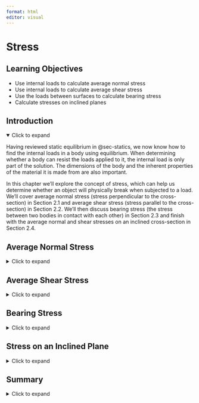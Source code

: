 ```yaml
---
format: html
editor: visual
---
```


# Stress {#sec-stress}

::: {.callout-note icon="false"}
## Learning Objectives

-   Use internal loads to calculate average normal stress
-   Use internal loads to calculate average shear stress
-   Use the loads between surfaces to calculate bearing stress
-   Calculate stresses on inclined planes
:::

## Introduction {.unnumbered}

<details open>

<summary>Click to expand</summary>

Having reviewed static equilibrium in @sec-statics, we now know how to find the internal loads in a body using equilibrium. When determining whether a body can resist the loads applied to it, the internal load is only part of the solution. The dimensions of the body and the inherent properties of the material it is made from are also important.

In this chapter we’ll explore the concept of stress, which can help us determine whether an object will physically break when subjected to a load. We’ll cover average normal stress (stress perpendicular to the cross-section) in Section 2.1 and average shear stress (stress parallel to the cross-section) in Section 2.2. We’ll then discuss bearing stress (the stress between two bodies in contact with each other) in Section 2.3 and finish with the average normal and shear stresses on an inclined cross-section in Section 2.4.

</details>

## Average Normal Stress {#sec-2.1}

<details>

<summary>Click to expand</summary>

Average normal stress is defined as the internal normal force divided by the cross-sectional area of the body. It is given the Greek letter sigma (σ). Stress increases as the force increases or as the cross-sectional area decreases.

$$
\boxed
{\sigma=\frac{N}{A}}
$$ {#eq-2.1}

| *where*
| *𝜎 = Average normal stress \[Pa, psi\]*
| *N = Internal normal force \[N, lb\]*

*A = Cross-sectional area \[m^2^, in.^2^\]*

As such the SI units of stress are N/m^2^, more commonly referred to as the Pascal (Pa) where 1 Pa = 1 N/m^2^. The US customary units for stress are lb/in^2^, commonly written as psi. Since stresses can get very large, it is common to use prefixes such as kilo (k) and mega (M) to represent 10^3^ and 10^6^ respectively. A stress of 15,000,000 Pa is written as 15 MPa. A stress of 35,000 psi is written as 35 ksi.

Normal stress occurs perpendicular to the cross-section and so is associated with either a pulling or pushing motion (Figure 2.1). Normal forces that pull on a cross-section are known as tensile forces and create a tensile normal stress. Normal forces that push on a cross-section are known as compressive forces and create a compressive normal stress. The normal stress calculated above is really an average normal stress as the force is distributed over the cross-section, but we generally simplify this to a concentrated force that creates the same normal stress at every point on the cross-section (Figure 2.2).

![Figure 2.1: Forces pulling on a cross-section cause tension, while forces pushing on a cross-section cause compression. Both are very common. Left: A crane cable during a lift experiences tension. Right: The support columns under a bridge experience compression.](images/CH2%20figures/2.1.png){fig-align="center"}

![Figure 2.2: The internal load is equally distributed over the cross-sectional area, but may be represented as a single concentrated load acting at the center (N in this case). The stress is therefore an average normal stress.](images/CH2%20figures/2.2.png){fig-align="center"}

The internal normal force in a body can be found through the method of equilibrium as reviewed in @sec-1.2. See Example 2.1 for a demonstration.

::: {.callout-tip collapse="true" icon="false"}
## Example 2.1

The support column will be subjected to a compressive force F = 65 kips.

![](images/CH2%20figures/example%202.1%20part%201.png){fig-align="center" width="302"}

1.  The diameter of the column is 4 inches. Determine the average normal stress in the column.

2.  The column is to be made of concrete with an allowable compressive stress of 4 ksi. For the same force F = 65 kips, determine the required diameter of the column so that the average normal stress does not exceed 4 ksi.

::: {.callout-tip collapse="true" icon="false"}
## Solution

1.  Cut a cross-section through the column and draw a free body diagram. Although it is clear in this case that the internal load will be 65 kips, it is best to get in the habit of writing out equilibrium equations.

![](images/CH2%20figures/example%202.1%20part%202.png){fig-align="center" width="359"}

$$
\sum F_y= N-65{~kips}=0
$$

The column has a circular cross-section of area $A=\pi(2)^2=4 \pi{~in.}^2$.

The average normal stress can now be found from:

$$
\sigma=\frac{N}{A}=\frac{65{~kips}}{4 \pi{~in.}^2}=5.17{~ksi}
$$

2.  Use the average normal stress equation again, but this time the stress is known to be 4 ksi. The loading has not changed so the internal normal force will still be 65 kips.

$$
\sigma=\frac{N}{A} \rightarrow A=\frac{N}{\sigma}=\frac{65{~kips}}{4{~ksi}}=16.25 {~in}^2
$$

Since $A=\pi r^2$ we can find $r=\sqrt{\frac{A}{\pi}}=\sqrt{\frac{16.25{~in.}^2}{\pi}}=2.27{~in}$.

Then $d=2 r=2 * 2.27{~in.}=4.55{~in.}$

Note that this is the minimum required diameter to ensure the average normal stress does not exceed 4 ksi. If the diameter is any smaller than this, the stress will exceed the 4 ksi limit.
:::
:::

Sometimes the loading or cross-sectional area of the body will change, resulting in a change in stress. In these cases the stress can be calculated separately in each segment of the body by first finding the internal load in each segment and then dividing the internal load by the cross-sectional area of the respective segment. Different parts of the body may experience different stresses. Generally the highest stress is of most importance as that is the stress that typically determines whether the body will break. Because we do not know in advance where the largest stress is, however, it is typically necessary to calculate the stress at each different cross-section in order to determine the highest stress. See Example 2.2 for a demonstration.

::: {.callout-tip collapse="true" icon="false"}
## Example 2.2

Two hollow pipes are welded together as shown. Pipe (1) has an outer diameter of 70 mm and an inner diameter of 40 mm while pipe (2) has an outer diameter of 110 mm and an inner diameter of 60 mm. Forces are applied at the end of each pipe and at the weld, where F1 = 40 kN, F2 = 70 kN, and F3 = 30 kN. Determine the average normal stress in each pipe.

::: {.callout-tip collapse="true" icon="false"}
## Solution

We can calculate average normal stress using $\sigma=\frac{N}{A}$ so we will need to find the area of each pipe and the normal force in each pipe. This can be done in any order. Starting with the areas:

$$
\begin{aligned}
& A_1=\pi\left(0.035^2-0.02^2\right)=0.00259{~m}^2 \\
& A_2=\pi\left(0.055^2-0.03^2\right)=0.00668{~m}^2
\end{aligned}
$$

The internal loads can be found by cutting a cross-section through each pipe, drawing a free body diagram, and writing an equilibrium equation.

$$
\begin{aligned}
&\sum F_x=40{~kN}-N_1=0 \quad \rightarrow \quad N_1=40{~kN} \\
&\sum F_x=40{~kN}-70{~kN}+N_2=0 \quad \rightarrow \quad N_2=30{~kN}
\end{aligned}
$$

Note that we may choose to draw the internal load in either tension or compression. The answer must be compared to the free body diagram. A positive answer from the equilibrium equation indicates that the direction drawn on the free body diagram was correct. Although both answers here were positive, it can be seen in the free body diagrams that N~1~ was drawn in compression and N~2~ was drawn in tension. These positive answers indicate that the drawings are correct. N~1~ is 40 kN in compression and N~2~ is 30 kN in tension.

Note also that it is acceptable to draw a free body diagram of either side of the cross-section. This will not change the result. Perhaps it would have been easier to draw the right-hand-side of section 2.

$$
\sum F_x=30{~kN}+N_2=0 \quad \rightarrow \quad N_2=30{~kN}
$$

We again find that N~2~ is 30 kN in tension. You may always choose to draw either side of a cross-section. Make sure to include everything to that side of your cut, all the way to the end of the structure (e.g. do not stop at the weld).

Now that the areas and internal loads are known we can calculate the internal normal stresses.

$$
\begin{gathered}
\sigma_1=\frac{N_1}{A_1}=\frac{-40,000{~N}}{0.00259{~m}^2}=-15.4{~MPa} \\
\sigma_2=\frac{N_2}{A_2}=\frac{30,000{~N}}{0.00668{~m}^2}=4.49{~MPa}
\end{gathered}
$$
:::
:::

::: {.callout-warning icon="false"}
## Step-by-step: Average Normal Stress

1.  Use equilibrium equations to determine reaction loads at any supports.

2.  Cut a cross-section through the member at the point where you want to determine the internal normal stress, and draw a free body diagram of the member on either side of the cut. Be sure to include everything on the chosen side, including external loads, support reactions, and the internal normal force.

3.  Use equilibrium equations to determine the internal normal force (N) in the member.

4.  Determine average normal stress using $\sigma=\frac{N}{A}$.
:::

</details>

## Average Shear Stress {#sec-2.2}

<details>

<summary>Click to expand</summary>

Average shear stress is defined as the internal shear force divided by the cross-sectional area of the body. While normal forces (and therefore normal stresses) occur when a body is under tension or compression, shear forces (and therefore shear stresses) occur when a force is tangentially applied parallel to the cross-section, resulting in a sliding motion (Figure 2.3).

![Figure 2.3: (a) External loads F creating (b) an internal normal force (N) perpendicular to the cross-section. (c) External loads F~1~, F~2~, and F~3~ creating (d) an internal shear force (V) parallel to the cross-section. Note that for diagram (d) to be in equilibrium there would also need to be an internal bending moment. That has been omitted here for clarity.](images/CH2%20figures/2.3.png){fig-align="center"}

Although the basic definition of average normal stress and average shear stress is the same (force divided by area) there are some differences. To quickly differentiate which stress we are talking about, shear stress is denoted by the Greek letter tau (τ).

$$
\boxed{\tau=\frac{V}{A}}
$$ {#eq-2.2}

| *where*
| *τ = Average shear stress \[Pa, psi\]*
| *V = Internal shear force \[N, lb\]*

*A = Cross-sectional area \[m^2^, in.^2^\]*

Like normal force, internal shear force can be found by cutting a cross-section through the body, drawing a free body diagram, and applying equilibrium equations. See Example 2.3 for a demonstration.

::: {.callout-tip collapse="true" icon="false"}
## Example 2.3

A bridge spans a gap of L = 150 ft. The roadway may be considered simply supported and has a rectangular cross-section of base b = 10 in. and height h = 6 in. It is subjected to a uniform distributed load of w = 200 lb/ft. Determine the magnitude of the average shear stress in the cross-section at x = 30 ft and x = 80 ft.

::: {.callout-tip collapse="true" icon="false"}
## Solution

Average shear stress can be calculated from $\tau=\frac{V}{A}$. The cross-sectional area is $A=10{~in.}*6{~in.}=60{~in.}^2$

The reactions at the support can be found by converting the distributed load into a statically equivalent concentrated load. This load will be equal to $F=200{~lb/ft}*150{~ft}=30000{~lb}$ and will be located at the center of the bridge. Since the loading is symmetric, each support will support half of this load, or 15000 lb each.

The internal shear force can be found by cutting a cross-section through the point of interest, drawing a free body diagram, and applying equilibrium equations. Remember to include the internal loads V and M, and to again convert the distributed load into a statically equivalent concentrated load over this portion of the bridge.

At x = 30 ft:

$$
\sum F_y=15,000{~lb}-6,000{~lb}-V=0 \quad \rightarrow \quad V=9,000{~lb}
$$

Note that an internal bending moment is also necessary in order to maintain equilibrium. We could find M by summing moments about any point, but it is not needed in order to solve this problem.

The shear stress can now be calculated.

$$
\tau=\frac{V}{A}=\frac{9,000{~lb}}{60{~in.}^2}=150{~psi}
$$

At x = 80 ft:

$$
\sum F_y=15,000{~lb}-16,000{~lb}-V=0 \quad \rightarrow \quad V=-1,000{~lb}
$$

Note that the negative sign here simply indicates that V is acting in the opposite direction of that drawn in the free body diagram. It can be discarded here as we are calculating the magnitude of the average shear stress at each point.

$$
\tau=\frac{V}{A}=\frac{1,000{~lb}}{60{~in.}^2}=16.7{~psi}
$$
:::
:::

Shear stresses are common in both members of a structure and also in the fasteners between members. Depending on how these connections are formed we may see multiple shear planes. It is very important to correctly identify the internal force in the body. Figure 2.4 demonstrates the difference between single and double shear configurations for a pinned joint and the effects on internal shear force. See Example 2.4 for an example where double shear occurs.

![Figure 2.4: Pins experiencing (a) single shear and (b) double shear.](images/CH2%20figures/2.4.png){fig-align="center"}

::: {.callout-tip collapse="true" icon="false"}
## Example 2.4

A pin made of a tin alloy with an allowable shear stress of 3 ksi is used to connect a footrest to the frame of a motorcycle. When in motion, the footrest supports a load of 200 lb which is transferred to the pin. Determine the required diameter of the pin such that the stress will not exceed 5 ksi.

::: {.callout-tip collapse="true" icon="false"}
## Solution

Average shear stress can be calculated from $\tau=\frac{V}{A}$. Rearrange this equation to $A=\frac{V}{\tau}$. Start with a free body diagram of the pin in order to determine the internal shear force.

From the diagram it should be apparent that the pin is in double shear and the maximum internal shear force in the pin is 100 lb. Thus the required cross-sectional area $A=\frac{100{~lb}}{3000{~psi}}=0.0333{~in.}^2$.

Since $A=\frac{\pi}{4} d^2$ the required diameter is $d=\sqrt{\frac{0.0333{~in.}^2 * 4}{\pi}}=0.206{~in}$.
:::
:::

::: {.callout-warning icon="false"}
## Step-by-step: Average Shear stress

1.  Use equilibrium equations to determine reaction loads at any supports.

2.  Cut a cross-section through the member at the point where you want to determine the internal shear stress, and draw a free body diagram of the member on either side of the cut. Be sure to include everything on the chosen side, including external loads, support reactions, and the internal shear force.

3.  Use equilibrium equations to determine the internal shear force (V) in the member.

4.  Determine average normal stress using $\tau=\frac{V}{A}$
:::

</details>

## Bearing Stress {#sec-2.3}

<details>

<summary>Click to expand</summary>

Bearing stress is similar to normal stress, except that it occurs at the contact area between two bodies instead of within a single body. Bearing stress is calculated with the average normal stress equation, where the cross-sectional area is the contact area between the two bodies (Figure 2.5).

![Figure 2.5: Circular column sitting upon a rectangular foundation. Contact areas between a circular and rectangular surface, and between two rectangular surfaces are shown.](images/CH2%20figures/2.5.png){fig-align="center" width="271"}

One common situation is contact between two curved edges, such as the bolt in Figure 2.6. In this situation it is common to use the projected contact area between the curved surfaces, which forms a rectangle of base d and height t. This greatly simplifies the calculation, but again represents an average value for the contact or bearing stress.

![Figure 2.6: When calculating the bearing stress between curved surfaces, project a rectangle of area A = d\*t.](images/CH2%20figures/2.6.png){fig-align="center" width="407"}

::: {.callout-warning icon="false"}
## Step-by-step: Bearing Stress

1.  Use equilibrium equations to determine reaction loads at any supports.

2.  Determine the contact area between the two components (A).

3.  Use equilibrium equations to determine the normal force (N) between the two components.

4.  Determine average bearing stress using $\sigma=\frac{N}{A}$.
:::

</details>

## Stress on an Inclined Plane {#sec-2.4}

<details>

<summary>Click to expand</summary>

We have so far been cutting cross-sections perpendicular to the external force, or parallel to it. However, there is no rule that says we have to do this. It is perfectly acceptable to cut cross-sections at an angle and there are many situations where it may make sense to do so (Figure 2.7).

![Figure 2.7: (a) External loads, F, will create (b) an internal normal force, N, when a cross-section is cut vertically. (c) If the cross-section is cut along an inclined plane the internal force, P, will not be a normal force or shear force. (d) The internal force should be broken into normal (N) and shear (V) components that are perpendicular and parallel to the plane respectively.](images/CH2%20figures/2.7.png){fig-align="center"}

In this scenario the internal load must still be equal and opposite to the external load in order to maintain equilibrium but, because we cut the cross-section at an angle, this internal load is neither parallel nor perpendicular to the cross-section. Therefore it is not entirely a normal force or a shear force. However, the internal force may be broken into components that are perpendicular and parallel to the cross-section.

$$
\begin{aligned}
& N=P \sin (\theta) \\
& V=P \cos (\theta)
\end{aligned}
$$

The area used to calculate the average normal and shear stresses must be the area of the inclined plane (Figure 2.8). By setting up a right-angled triangle it should be apparent that the area of the plane, A~p~, can be found from:

$$
A_p=\frac{A}{\sin (\theta)}
$$

We can calculate average normal stress from:

$$\boxed{\sigma=\frac{N}{A_p}=\frac{P \sin (\theta)}{\frac{A}{\sin (\theta)}}=\frac{P \sin ^2(\theta)}{A}}$$ {#eq-2.3}

We can calculate average shear stress from:

$$\boxed{\tau=\frac{V}{A_p}=\frac{P \cos (\theta)}{\frac{A}{\sin (\theta)}}=\frac{P \sin (\theta) \cos (\theta)}{A}}$$ {#eq-2.4}

| *where*
| *𝜎 = Average normal stress on the inclined plane \[Pa, psi\]*
| *τ = Average shear stress on the inclined plane \[Pa, psi\]*
| *N = Internal normal force perpendicular to the inclined plane \[N, lb\]*
| *V = Internal shear force perpendicular to the inclined plane \[N, lb\]*
| *A~p~ = Area of the inclined plane \[m^2^, in.^2^\]*
| *A = Cross-sectional area \[m^2^, in^2^\]*
| *P = Internal load perpendicular to cross-sectional area A \[N, lb\]*

*𝜃 = Angle between the inclined plane and the axis perpendicular to cross-sectional area A \[°\]*

Note these equations assume the angle (𝜃) is measured from the axis perpendicular to area A. For a horizontal beam, area A is in the vertical plane so angle θ is measured from the horizontal axis.

![Figure 2.8: When calculating the stresses on an inclined plane, it is important to use the area of the plane, Ap, rather than the area of the cross-sectional plane, A.](images/CH2%20figures/2.8.png){fig-align="center"}

Even if the external load remains constant, we can obtain different values for the internal normal and shear forces (and therefore different values for the stresses) by changing the angle at which we cut the cross-section. We’ll explore the implications of this further in @sec-stress-transformation. For now, a demonstration of calculating the stresses on an inclined plane is given in Example 2.5.

::: {.callout-tip collapse="true" icon="false"}
## Example 2.5

A beam is formed of two structural wooden members that are glued together along an inclined plane at angle θ = 40° and subjected to a tensile force of F = 30 kN. The height of the beam is 50 mm and its thickness is 20 mm. Determine the normal and shear stresses created along the inclined plane.

![](images/CH2%20figures/example%202.5%20part%201.png){fig-align="center" width="294"}

::: {.callout-tip collapse="true" icon="false"}
## Solution

Begin by cutting a cross-section along the inclined plane and drawing a free body diagram. Remember to include the internal normal and shear forces perpendicular and parallel to the cross-section.

![](images/CH2%20figures/example%202.5%20part%201%20copy.png){fig-align="center"}

Use equilibrium equations to determine the internal forces. It will be easiest to define axes parallel and perpendicular to the inclined plane.

$$
\begin{aligned}
\sum F_{x^{\prime}}= F \cos (\theta)-V=0 \\
\sum F_{y^{\prime}}= N-F \sin (\theta)=0
\end{aligned}
$$

With F = 30 kN and θ = 40°, these can be solved for N = 19.3 kN and V = 23.0 kN.

Next, determine the cross-sectional area of the inclined plane.

$$
A_p=\frac{A}{\sin (\theta)}
$$

With $A = 0.05{~m}*0.02{~m} = 0.001{~m}^2$ and $θ = 40°$, $Ap = 0.00156{~m}^2$.

Finally, determine the average normal stress and the average shear stress.

$$
\begin{aligned}
\sigma & =\frac{N}{A_p}=\frac{19,300{~N}}{0.00156{~m}^2}=12.4 \times 10^6 \frac{{N}}{m^2}=12.4{~MPa} \\
\tau & =\frac{V}{A_p}=\frac{23,000{~N}}{0.00156{~m}^2}=14.8 \times 10^6 \frac{\mathrm{N}}{m^2}=14.8{~MPa}
\end{aligned}
$$
:::
:::

::: {.callout-warning icon="false"}
## Step-by-step: Stresses on Inclined Planes

1.  Use equilibrium equations to determine reaction loads at any supports.

2.  Cut a cross-section along the inclined plane and determine the angle (θ) of the plane with respect to the axis perpendicular to cross-sectional area A.

3.  Use equilibrium equations to determine the internal load (F).

4.  Determine average normal stress using $\sigma=\frac{F \sin ^2(\theta)}{A}$.

5.  Determine average shear stress using $\tau=\frac{F \sin (\theta) \cos (\theta)}{A}$.
:::

</details>

## Summary {.unnumbered}

<details>

<summary>Click to expand</summary>

::: {.callout-note icon="false"}
## Key takeaways

Objects under load will experience stress. It is the stress level (rather than just the load by itself) that determines whether an object will break under load. We can calculate the average normal stress and average shear stress acting on a body, though a complete understanding of the stress field within a complex object often requires more advanced concepts.

Stress depends on the internal load in the body, the cross-sectional area, and the orientation of the plane. Normal stress occurs when there is an internal normal force and may be tensile or compressive. Shear stress occurs when there is an internal shear force. Members may commonly experience multiple shear planes.

If there are multiple loads acting on a body, or if the body has multiple cross-sectional areas at different points, different parts of the body may experience different stresses. In such cases, we may calculate the stress in each part of the body by finding the internal load and cross-sectional area in that part of the body. In this chapter we have discussed average stress. In subsequent chapters further details on stress distributions will be discussed.

Bearing stress is similar to normal stress, but occurs between two bodies.

We may calculate stresses along inclined planes by cutting a cross-section at an angle. Determining the stresses at different angles will be important later in our studies.
:::

::: {.callout-note icon="false"}
## Key equations

Average normal stress:

$$
\sigma=\frac{N}{A}
$$

Average shear stress:

$$
\tau=\frac{V}{A}
$$

Bearing stress:

$$
\sigma=\frac{N}{A}
$$

Average stresses on an inclined plane:

$$
\begin{aligned}
\sigma & =\frac{P \sin ^2(\theta)}{A} \\
\tau & =\frac{P \sin (\theta) \cos (\theta)}{A}
\end{aligned}
$$
:::

</details>
